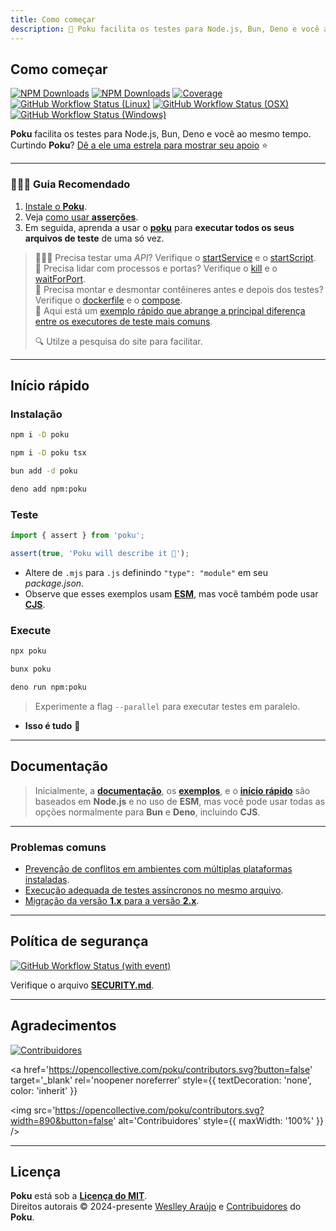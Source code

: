 ```yaml
---
title: Como começar
description: 🐷 Poku facilita os testes para Node.js, Bun, Deno e você ao mesmo tempo.
---
```



<div className='title-section'>
<aside>

# Como começar

[![NPM Downloads](https://img.shields.io/npm/v/poku.svg?label=&color=70a1ff&logo=npm&logoColor=white)](https://www.npmjs.com/package/poku)
[![NPM Downloads](https://img.shields.io/npm/dt/poku.svg?label=&logo=npm&logoColor=white&color=45aaf2)](https://www.npmjs.com/package/poku)
[![Coverage](https://img.shields.io/codecov/c/github/wellwelwel/poku?label=&logo=codecov&logoColor=white&color=98cc00)](https://app.codecov.io/github/wellwelwel/poku)<br />
[![GitHub Workflow Status (Linux)](https://img.shields.io/github/actions/workflow/status/wellwelwel/poku/ci_coverage-linux.yml?event=push&label=&branch=main&logo=ubuntu&logoColor=8897a9&color=dfe4ea)](https://github.com/wellwelwel/poku/actions/workflows/ci_coverage-linux.yml?query=branch%3Amain)
[![GitHub Workflow Status (OSX)](https://img.shields.io/github/actions/workflow/status/wellwelwel/poku/ci_coverage-osx.yml?event=push&label=&branch=main&logo=apple&logoColor=8897a9&color=dfe4ea)](https://github.com/wellwelwel/poku/actions/workflows/ci_coverage-osx.yml?query=branch%3Amain)
[![GitHub Workflow Status (Windows)](https://img.shields.io/github/actions/workflow/status/wellwelwel/poku/ci_coverage-windows.yml?event=push&label=&branch=main&logo=data:image/svg+xml;base64,PHN2ZyByb2xlPSJpbWciIHZpZXdCb3g9IjAgMCAxMjggMTI4IiB4bWxucz0iaHR0cDovL3d3dy53My5vcmcvMjAwMC9zdmciPjx0aXRsZT5XaW5kb3dzIDExPC90aXRsZT48cGF0aCBmaWxsPSIjODg5N2E5IiBkPSJNMTI2IDEuNjM3bC02NyA5LjgzNHY0OS44MzFsNjctLjUzNHpNMS42NDcgNjYuNzA5bC4wMDMgNDIuNDA0IDUwLjc5MSA2Ljk4My0uMDQtNDkuMDU3em01Ni44Mi42OGwuMDk0IDQ5LjQ2NSA2Ny4zNzYgOS41MDkuMDE2LTU4Ljg2M3pNMS42MSAxOS4yOTdsLjA0NyA0Mi4zODMgNTAuNzkxLS4yODktLjAyMy00OS4wMTZ6Ij48L3BhdGg+PC9zdmc+&color=dfe4ea)](https://github.com/wellwelwel/poku/actions/workflows/ci_coverage-windows.yml?query=branch%3Amain)

**Poku** facilita os testes para Node.js, Bun, Deno e você ao mesmo tempo.<br />
Curtindo **Poku**? [Dê a ele uma estrela para mostrar seu apoio](https://github.com/wellwelwel/poku) ⭐️

</aside>
<aside>
  <Poku className='logo' height='180' />
</aside>
</div>

<hr />

### 🧑🏻‍🎓 Guia Recomendado

1. [Instale o **Poku**](/docs#install). <br />
2. Veja [como usar **asserções**](/docs/tutorials/beginner). <br />
3. Em seguida, aprenda a usar o [**poku**](/docs/documentation/poku/include-files) para **executar todos os seus arquivos de teste** de uma só vez.

> 🧑🏻‍🔬 Precisa testar uma _API_? Verifique o [startService](/docs/documentation/helpers/startService) e o [startScript](/docs/documentation/helpers/startScript). <br />
> 🚪 Precisa lidar com processos e portas? Verifique o [kill](/docs/documentation/helpers/processes/kill) e o [waitForPort](/docs/documentation/helpers/processes/wait-for-port). <br />
> 🐳 Precisa montar e desmontar contêineres antes e depois dos testes? Verifique o [dockerfile](/docs/documentation/helpers/containers#dockerfile) e o [compose](/docs/documentation/helpers/containers#compose). <br />
> 🧠 Aqui está um [exemplo rápido que abrange a principal diferença entre os executores de teste mais comuns](/docs/examples/promises).
>
> 🔍 Utilze a pesquisa do site para facilitar.

<hr />

## Início rápido

### **Instalação**

<Tabs>
  <TabItem default value='Node.js'>

```bash
npm i -D poku
```

  </TabItem>
  <TabItem  value='TypeScript (Node.js)'>

```bash
npm i -D poku tsx
```

  </TabItem>
  <TabItem  value='Bun'>

```bash
bun add -d poku
```

  </TabItem>
  <TabItem  value='Deno'>

```bash
deno add npm:poku
```

  </TabItem>
</Tabs>

### **Teste**

<Tabs>
  <TabItem default value='test/file.test.mjs'>

```ts
import { assert } from 'poku';

assert(true, 'Poku will describe it 🐷');
```

  </TabItem>
</Tabs>

- Altere de `.mjs` para `.js` definindo `"type": "module"` em seu _package.json_.
- Observe que esses exemplos usam [**ESM**](/docs/examples/cjs-esm), mas você também pode usar [**CJS**](/docs/examples/cjs-esm).

### **Execute**

<Tabs>
  <TabItem default value='Node.js and TypeScript (Node.js)'>

```bash
npx poku
```

  </TabItem>
  <TabItem  value='Bun'>

```bash
bunx poku
```

  </TabItem>
  <TabItem  value='Deno'>

```bash
deno run npm:poku
```

  </TabItem>
</Tabs>

> Experimente a flag `--parallel` para executar testes em paralelo.

- **Isso é tudo** 🎉

<hr />

## Documentação

> Inicialmente, a [**documentação**](/docs/category/documentation), os [**exemplos**](/docs/category/examples), e o [**início rápido**](/docs/category/quick-tutorials) são baseados em **Node.js** e no uso de **ESM**, mas você pode usar todas as opções normalmente para **Bun** e **Deno**, incluindo **CJS**.

<hr />

### Problemas comuns

- [Prevenção de conflitos em ambientes com múltiplas plataformas instaladas](/docs/tutorials/cross-platform#recommendations).
- [Execução adequada de testes assíncronos no mesmo arquivo](/docs/examples/promises).
- [Migração da versão **1.x** para a versão **2.x**](https://github.com/wellwelwel/poku/issues/533).

<hr />

## Política de segurança

[![GitHub Workflow Status (with event)](https://img.shields.io/github/actions/workflow/status/wellwelwel/poku/ci_codeql.yml?event=push&label=&branch=main&logo=github&logoColor=white&color=f368e0)](https://github.com/wellwelwel/poku/actions/workflows/ci_codeql.yml?query=branch%3Amain)

Verifique o arquivo [**SECURITY.md**](https://github.com/wellwelwel/poku/blob/main/SECURITY.md).

<hr />

## Agradecimentos

[![Contribuidores](https://img.shields.io/github/contributors/wellwelwel/poku?color=9c88ff)](https://github.com/wellwelwel/poku/graphs/contributors)

<a
  href='https://opencollective.com/poku/contributors.svg?button=false'
  target='_blank'
  rel='noopener noreferrer'
  style={{ textDecoration: 'none', color: 'inherit' }}
>
  <img
    src='https://opencollective.com/poku/contributors.svg?width=890&button=false'
    alt='Contribuidores'
    style={{ maxWidth: '100%' }}
  />
</a>

<hr />

## Licença

**Poku** está sob a [**Licença do MIT**](https://github.com/wellwelwel/poku/blob/main/LICENSE).<br />
Direitos autorais © 2024-presente [Weslley Araújo](https://github.com/wellwelwel) e  [Contribuidores](https://github.com/wellwelwel/poku/graphs/contributors) do **Poku**.
